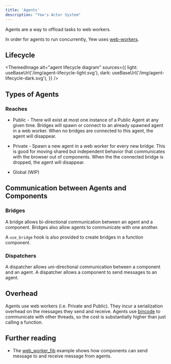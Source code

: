 ```yaml
---
title: 'Agents'
description: "Yew's Actor System"
---
```



Agents are a way to offload tasks to web workers.

In order for agents to run concurrently, Yew uses
[web-workers](https://developer.mozilla.org/en-US/docs/Web/API/Web_Workers_API/Using_web_workers).

## Lifecycle

<!--
The diagram is produced with nomnoml (nomnoml.com),
The code can be found in the <desc> tag of the svgs.
-->

<ThemedImage
    alt="agent lifecycle diagram"
    sources={{
        light: useBaseUrl('/img/agent-lifecycle-light.svg'),
        dark: useBaseUrl('/img/agent-lifecycle-dark.svg'),
    }}
/>

## Types of Agents

### Reaches

-   Public - There will exist at most one instance of a Public Agent at any given time. Bridges will
    spawn or connect to an already spawned agent in a web worker.
    When no bridges are connected to this agent, the agent will disappear.

-   Private - Spawn a new agent in a web worker for every new bridge. This is good for moving shared but
    independent behavior that communicates with the browser out of components. When
    the the connected bridge is dropped, the agent will disappear.

-   Global \(WIP\)

## Communication between Agents and Components

### Bridges

A bridge allows bi-directional communication between an agent and a component. Bridges also allow agents to communicate with one another.

A `use_bridge` hook is also provided to create bridges in a function component.

### Dispatchers

A dispatcher allows uni-directional communication between a component and an agent. A dispatcher allows a component to send messages to an agent.

## Overhead

Agents use web workers \(i.e. Private and Public\). They incur a serialization overhead on the
messages they send and receive. Agents use [bincode](https://github.com/servo/bincode) to communicate
with other threads, so the cost is substantially higher than just calling a function.

## Further reading

-   The [web_worker_fib](https://github.com/yewstack/yew/tree/yew-v0.20.0/examples/web_worker_fib) example shows how
    components can send message to and receive message from agents.
